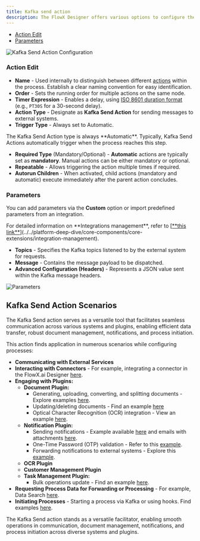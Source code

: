 ```yaml
---
title: Kafka send action
description: The FlowX Designer offers various options to configure the Kafka Send Action through the **Actions** tab at the node level.
---
```


- [Action Edit](#action-edit)
- [Parameters](#parameters)

![Kafka Send Action Configuration](https://s3.eu-west-1.amazonaws.com/docx.flowx.ai/3.5/kafka_send_action_confg.gif)

### Action Edit

- **Name** - Used internally to distinguish between different [actions](../actions/actions.md) within the process. Establish a clear naming convention for easy identification.
- **Order** - Sets the running order for multiple actions on the same node.
- **Timer Expression** - Enables a delay, using [ISO 8601 duration format](../node/timer-events/timer-expressions.md#iso-8601) (e.g., `PT30S` for a 30-second delay).
- **Action Type** - Designate as **Kafka Send Action** for sending messages to external systems.
- **Trigger Type** - Always set to Automatic.

<Info>
The Kafka Send Action type is always **Automatic**. Typically, Kafka Send Actions automatically trigger when the process reaches this step.
</Info>

- **Required Type** (Mandatory/Optional) - **Automatic** actions are typically set as **mandatory**. Manual actions can be either mandatory or optional.
- **Repeatable** - Allows triggering the action multiple times if required.
- **Autorun Children** - When activated, child actions (mandatory and automatic) execute immediately after the parent action concludes.

### Parameters

You can add parameters via the **Custom** option or import predefined parameters from an integration.

<Info>
For detailed information on **Integrations management**, refer to [<u>**this link**</u>](../../platform-deep-dive/core-components/core-extensions/integration-management).
</Info>

- **Topics** - Specifies the Kafka topics listened to by the external system for requests.
- **Message** - Contains the message payload to be dispatched.
- **Advanced Configuration (Headers)** - Represents a JSON value sent within the Kafka message headers.

![Parameters](https://s3.eu-west-1.amazonaws.com/docx.flowx.ai/3.5/message_send_parameters.png)

## Kafka Send Action Scenarios

The Kafka Send action serves as a versatile tool that facilitates seamless communication across various systems and plugins, enabling efficient data transfer, robust document management, notifications, and process initiation.

This action finds application in numerous scenarios while configuring processes:

- **Communicating with External Services**
- **Interacting with Connectors** - For example, integrating a connector in the FlowX.ai Designer [here](../../platform-deep-dive/integrations/building-a-connectormd#integrating-a-connector-in-flowxai-designer).
- **Engaging with Plugins:**
    - **Document Plugin:**
        - Generating, uploading, converting, and splitting documents - Explore examples [here](../../platform-deep-dive/plugins/custom-plugins/documents-plugin/documents-plugin-overview).
        - Updating/deleting documents - Find an example [here](../../platform-deep-dive/plugins/custom-plugins/documents-plugin/deleting-a-file)
        - Optical Character Recognition (OCR) integration - View an example [here](../../platform-deep-dive/plugins/custom-plugins/ocr-plugin#scenario-for-flowxai-generated-documents).
    - **Notification Plugin:**
        - Sending notifications - Example available [here](../../platform-deep-dive/plugins/custom-plugins/notifications-plugin/sending-a-notification) and emails with attachments [here](../../platform-deep-dive/plugins/custom-plugins/notifications-plugin/using-notifications-plugin/sending-an-email-with-attachments.md).
        - One-Time Password (OTP) validation - Refer to this [example](../../platform-deep-dive/plugins/custom-plugins/notifications-plugin/sending-a-notification).
        - Forwarding notifications to external systems - Explore this [example](../../platform-deep-dive/plugins/custom-plugins/notifications-plugin/forwarding-notifications-to-an-external-system).
    - **OCR Plugin**
    - **Customer Management Plugin**
    - **Task Management Plugin:**
        - Bulk operations update - Find an example [here](../../platform-deep-dive/plugins/custom-plugins/task-management/task-management-overview#bulk-updates).
- **Requesting Process Data for Forwarding or Processing** - For example, Data Search [here](../../platform-deep-dive/core-extensions/search-data-service).
- **Initiating Processes** - Starting a process via Kafka or using hooks. Find examples [here](../../flowx-designer/managing-a-process-flow/starting-a-process.md).

The Kafka Send action stands as a versatile facilitator, enabling smooth operations in communication, document management, notifications, and process initiation across diverse systems and plugins.
